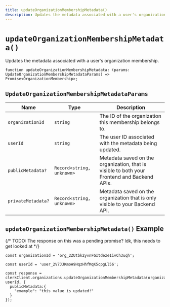 ```yaml
---
title: updateOrganizationMembershipMetadata()
description: Updates the metadata associated with a user's organization membership.
---
```


# `updateOrganizationMembershipMetadata()`

Updates the metadata associated with a user's organization membership.

```tsx
function updateOrganizationMembershipMetadata: (params: UpdateOrganizationMembershipMetadataParams) => Promise<OrganizationMembership>;
```

## `UpdateOrganizationMembershipMetadataParams`

| Name | Type | Description |
| --- | --- | --- |
| `organizationId` | `string` | The ID of the organization this membership belongs to. |
| `userId` | `string` | The user ID associated with the metadata being updated. |
| `publicMetadata?` | `Record<string, unknown>` | Metadata saved on the organization, that is visible to both your Frontend and Backend APIs. |
| `privateMetadata?` | `Record<string, unknown>` | Metadata saved on the organization that is only visible to your Backend API. |

## `updateOrganizationMembershipMetadata()` Example

{/* TODO: The response on this was a pending promise? Idk, this needs to get looked at */}

```tsx
const organizationId = 'org_2ZUtbk2yvnFGItdeze1ivCh3uqh';

const userId = 'user_2V7JJKmoA9HqzHhfMqK5cpgLl56';

const response = clerkClient.organizations.updateOrganizationMembershipMetadata(organizationId, userId, {
  publicMetadata:{
    "example": "this value is updated!"
  }
});
```